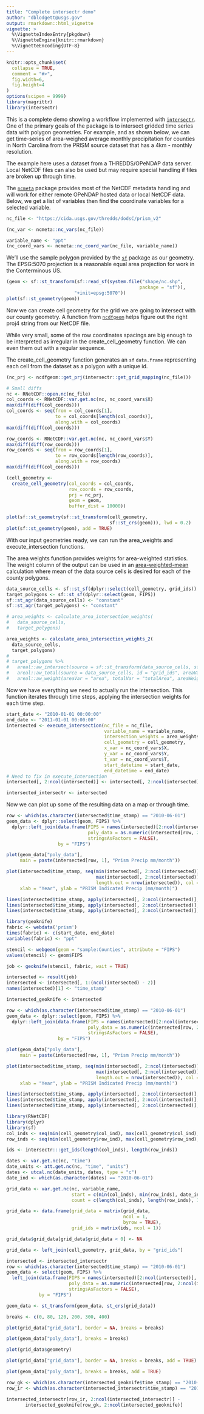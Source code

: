 ```yaml
---
title: "Complete intersectr demo"
author: "dblodgett@usgs.gov"
output: rmarkdown::html_vignette
vignette: >
  %\VignetteIndexEntry{pkgdown}
  %\VignetteEngine{knitr::rmarkdown}
  %\VignetteEncoding{UTF-8}
---
```


```r
knitr::opts_chunk$set(
  collapse = TRUE,
  comment = "#>",
  fig.width=6,
  fig.height=4
)
options(scipen = 9999)
library(magrittr)
library(intersectr)
```

This is a complete demo showing a workflow implemented with [`intersectr`](https://github.com/dblodgett-usgs/intersectr). One of the primary goals of the package is to intersect gridded time series data with polygon geometries. For example, and as shown below, we can get time-series of area-weighed average monthly precipitation for counties in North Carolina from the PRISM source dataset that has a 4km - monthly resolution.

The example here uses a dataset from a THREDDS/OPeNDAP data server. Local NetCDF files can also be used but may require special handling if files are broken up through time.

The [`ncmeta`](https://github.com/hypertidy/ncmeta/) package provides most of the NetCDF metadata handling and will work for either remote OPeNDAP hosted data or local NetCDF data. Below, we get a list of variables then find the coordinate variables for a selected variable.
```r
nc_file <- "https://cida.usgs.gov/thredds/dodsC/prism_v2"

(nc_var <- ncmeta::nc_vars(nc_file))

variable_name <- "ppt"
(nc_coord_vars <- ncmeta::nc_coord_var(nc_file, variable_name))

```

We'll use the sample polygon provided by the [`sf`](https://github.com/r-spatial/sf) package as our geometry. The EPSG:5070 projection is a reasonable equal area projection for work in the Conterminous US.
```r
(geom <- sf::st_transform(sf::read_sf(system.file("shape/nc.shp",
                                                 package = "sf")),
                         "+init=epsg:5070"))
plot(sf::st_geometry(geom))
```

Now we can create cell geometry for the grid we are going to intersect with our county geometry. A function from [`ncdfgeom`](https://usgs-r.github.io/ncdfgeom/dev/reference/get_prj.html) helps figure out the right proj4 string from our NetCDF file.

While very small, some of the row coordinates spacings are big enough to be interpreted as irregular in the create_cell_geometry function. We can even them out with a regular sequence. 

The create_cell_geometry function generates an `sf` `data.frame` representing each cell from the dataset as a polygon with a unique id.
```r
(nc_prj <- ncdfgeom::get_prj(intersectr::get_grid_mapping(nc_file)))

# Small diffs
nc <- RNetCDF::open.nc(nc_file)
col_coords <- RNetCDF::var.get.nc(nc, nc_coord_vars$X)
max(diff(diff(col_coords)))
col_coords <- seq(from = col_coords[1],
                  to = col_coords[length(col_coords)],
                  along.with = col_coords)
max(diff(diff(col_coords)))

row_coords <- RNetCDF::var.get.nc(nc, nc_coord_vars$Y)
max(diff(diff(row_coords)))
row_coords <- seq(from = row_coords[1],
                  to = row_coords[length(row_coords)],
                  along.with = row_coords)
max(diff(diff(col_coords)))

(cell_geometry <-
  create_cell_geometry(col_coords = col_coords,
                       row_coords = row_coords,
                       prj = nc_prj,
                       geom = geom, 
                       buffer_dist = 10000))

plot(sf::st_geometry(sf::st_transform(cell_geometry, 
                                      sf::st_crs(geom))), lwd = 0.2)
plot(sf::st_geometry(geom), add = TRUE)
```

With our input geometries ready, we can run the area_weights and execute_intersection functions. 

The area weights function provides weights for area-weighted statistics. The weight column of the output can be used in an [area-weighted-mean](https://en.wikipedia.org/wiki/Weighted_arithmetic_mean) calculation where mean of the data source cells is desired for each of the county polygons.

```r
data_source_cells <- sf::st_sf(dplyr::select(cell_geometry, grid_ids))
target_polygons <- sf::st_sf(dplyr::select(geom, FIPS))
sf::st_agr(data_source_cells) <- "constant"
sf::st_agr(target_polygons) <- "constant"

# area_weights <- calculate_area_intersection_weights(
#   data_source_cells,
#   target_polygons)

area_weights <- calculate_area_intersection_weights_2(
  data_source_cells,
  target_polygons)
# 
# target_polygons %>%
#   areal::aw_intersect(source = sf::st_transform(data_source_cells, sf::st_crs(target_polygons)), areaVar = "area") %>%
#   areal::aw_total(source = data_source_cells, id = "grid_ids", areaVar = "area", totalVar = "totalArea", type = "intensive", weight = "sum") %>%
#   areal::aw_weight(areaVar = "area", totalVar = "totalArea", areaWeight = "areaWeight") -> test

```

Now we have everything we need to actually run the intersection. This function iterates through time steps, applying the intersection weights for each time step.
```r
start_date <- "2010-01-01 00:00:00"
end_date <- "2011-01-01 00:00:00"
intersected <- execute_intersection(nc_file = nc_file,
                                    variable_name = variable_name,
                                    intersection_weights = area_weights,
                                    cell_geometry = cell_geometry, 
                                    x_var = nc_coord_vars$X,
                                    y_var = nc_coord_vars$Y,
                                    t_var = nc_coord_vars$T, 
                                    start_datetime = start_date, 
                                    end_datetime = end_date)
# Need to fix in execute_intersection
intersected[, 2:ncol(intersected)] <- intersected[, 2:ncol(intersected)] / 100

intersected_intersectr <- intersected
```

Now we can plot up some of the resulting data on a map or through time.
```r
row <- which(as.character(intersected$time_stamp) == "2010-06-01")
geom_data <- dplyr::select(geom, FIPS) %>%
  dplyr::left_join(data.frame(FIPS = names(intersected)[2:ncol(intersected)],
                              poly_data = as.numeric(intersected[row, 2:ncol(intersected)]),
                              stringsAsFactors = FALSE),
                   by = "FIPS")

plot(geom_data["poly_data"],
     main = paste(intersected[row, 1], "Prism Precip mm/month"))

plot(intersected$time_stamp, seq(min(intersected[, 2:ncol(intersected)]), 
                                 max(intersected[, 2:ncol(intersected)]),
                                 length.out = nrow(intersected)), col = NA, 
     xlab = "Year", ylab = "PRISM Indicated Precip (mm/month)")

lines(intersected$time_stamp, apply(intersected[, 2:ncol(intersected)], 1, mean), lwd = 2, col = "grey")
lines(intersected$time_stamp, apply(intersected[, 2:ncol(intersected)], 1, max), lwd = .5, col = "grey")
lines(intersected$time_stamp, apply(intersected[, 2:ncol(intersected)], 1, min), lwd = .5, col = "grey")
```

```r
library(geoknife)
fabric <- webdata('prism')
times(fabric) <- c(start_date, end_date)
variables(fabric) <- "ppt"

stencil <- webgeom(geom = "sample:Counties", attribute = "FIPS")
values(stencil) <- geom$FIPS

job <- geoknife(stencil, fabric, wait = TRUE)

intersected <- result(job)
intersected <- intersected[, 1:(ncol(intersected) - 2)]
names(intersected)[1] <- "time_stamp"

intersected_geoknife <- intersected
```

```r
row <- which(as.character(intersected$time_stamp) == "2010-06-01")
geom_data <- dplyr::select(geom, FIPS) %>%
  dplyr::left_join(data.frame(FIPS = names(intersected)[2:ncol(intersected)],
                              poly_data = as.numeric(intersected[row, 2:ncol(intersected)]),
                              stringsAsFactors = FALSE),
                   by = "FIPS")

plot(geom_data["poly_data"],
     main = paste(intersected[row, 1], "Prism Precip mm/month"))

plot(intersected$time_stamp, seq(min(intersected[, 2:ncol(intersected)]), 
                                 max(intersected[, 2:ncol(intersected)]),
                                 length.out = nrow(intersected)), col = NA, 
     xlab = "Year", ylab = "PRISM Indicated Precip (mm/month)")

lines(intersected$time_stamp, apply(intersected[, 2:ncol(intersected)], 1, mean), lwd = 2, col = "grey")
lines(intersected$time_stamp, apply(intersected[, 2:ncol(intersected)], 1, max), lwd = .5, col = "grey")
lines(intersected$time_stamp, apply(intersected[, 2:ncol(intersected)], 1, min), lwd = .5, col = "grey")
```

```r
library(RNetCDF)
library(dplyr)
library(sf)
col_inds <- seq(min(cell_geometry$col_ind), max(cell_geometry$col_ind), 1)
row_inds <- seq(min(cell_geometry$row_ind), max(cell_geometry$row_ind), 1)

ids <- intersectr:::get_ids(length(col_inds), length(row_inds))

dates <- var.get.nc(nc, "time")
date_units <- att.get.nc(nc, "time", "units")
dates <- utcal.nc(date_units, dates, type = "c")
date_ind <- which(as.character(dates) == "2010-06-01")

grid_data <- var.get.nc(nc, variable_name,
                        start = c(min(col_inds), min(row_inds), date_ind),
                        count = c(length(col_inds), length(row_inds), 1)) / 100

grid_data <- data.frame(grid_data = matrix(grid_data,
                                           ncol = 1,
                                           byrow = TRUE),
                        grid_ids = matrix(ids, ncol = 1))

grid_data$grid_data[grid_data$grid_data < 0] <- NA

grid_data <- left_join(cell_geometry, grid_data, by = "grid_ids")

intersected <- intersected_intersectr
row <- which(as.character(intersected$time_stamp) == "2010-06-01")
geom_data <- select(geom, FIPS) %>%
  left_join(data.frame(FIPS = names(intersected)[2:ncol(intersected)],
                       poly_data = as.numeric(intersected[row, 2:ncol(intersected)]), 
                       stringsAsFactors = FALSE),
            by = "FIPS")

geom_data <- st_transform(geom_data, st_crs(grid_data))

breaks <- c(0, 80, 120, 200, 300, 400)

plot(grid_data["grid_data"], border = NA, breaks = breaks)

plot(geom_data["poly_data"], breaks = breaks)

plot(grid_data$geometry)

plot(grid_data["grid_data"], border = NA, breaks = breaks, add = TRUE)

plot(geom_data["poly_data"], breaks = breaks, add = TRUE)
```

```r
row_gk <- which(as.character(intersected_geoknife$time_stamp) == "2010-06-01")
row_ir <- which(as.character(intersected_intersectr$time_stamp) == "2010-06-01")

intersected_intersectr[row_ir, 2:ncol(intersected_intersectr)] - 
       intersected_geoknife[row_gk, 2:ncol(intersected_geoknife)]
```
